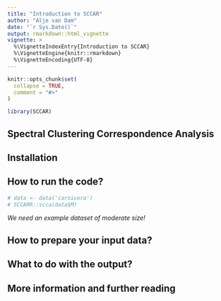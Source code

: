 ```yaml
---
title: "Introduction to SCCAR"
author: "Alje van Dam"
date: "`r Sys.Date()`"
output: rmarkdown::html_vignette
vignette: >
  %\VignetteIndexEntry{Introduction to SCCAR}
  %\VignetteEngine{knitr::rmarkdown}
  %\VignetteEncoding{UTF-8}
---
```


```r
knitr::opts_chunk$set(
  collapse = TRUE,
  comment = "#>"
)
```

```r
library(SCCAR)
```

## Spectral Clustering Correspondence Analysis


## Installation

## How to run the code?

```r
# data <- data('carnivora')
# SCCARR::scca(data$M)
```

_We need an example dataset of moderate size!_

## How to prepare your input data?


## What to do with the output?


## More information and further reading

